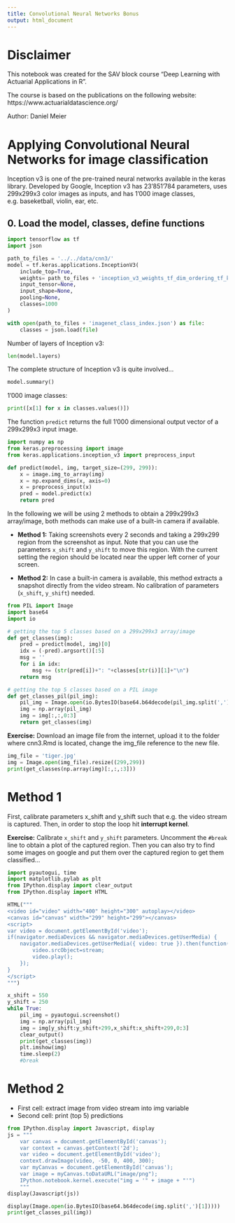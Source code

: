 ```yaml
---
title: Convolutional Neural Networks Bonus
output: html_document
---
```


# Disclaimer
This notebook was created for the SAV block course "Deep Learning with Actuarial Applications in R".

The course is based on the publications on the following website: https://www.actuarialdatascience.org/

Author: Daniel Meier

# Applying Convolutional Neural Networks for image classification

Inception v3 is one of the pre-trained neural networks available in the keras library. Developed by Google, Inception v3 has 23'851'784 parameters, uses 299x299x3 color images as inputs, and has 1'000 image classes, e.g. baseketball, violin, ear, etc.

## 0. Load the model, classes, define functions

```python
import tensorflow as tf
import json

path_to_files = '../../data/cnn3/'
model = tf.keras.applications.InceptionV3(
    include_top=True,
    weights= path_to_files + 'inception_v3_weights_tf_dim_ordering_tf_kernels.h5',
    input_tensor=None,
    input_shape=None,
    pooling=None,
    classes=1000
)

with open(path_to_files + 'imagenet_class_index.json') as file:
    classes = json.load(file)
```

Number of layers of Inception v3:

```python
len(model.layers)
```

The complete structure of Inception v3 is quite involved...

```python
model.summary()
```

1'000 image classes:

```python
print([x[1] for x in classes.values()])
```

The function `predict` returns the full 1'000 dimensional output vector of a 299x299x3 input image.

```python
import numpy as np
from keras.preprocessing import image
from keras.applications.inception_v3 import preprocess_input

def predict(model, img, target_size=(299, 299)):
    x = image.img_to_array(img)
    x = np.expand_dims(x, axis=0)
    x = preprocess_input(x)
    pred = model.predict(x)
    return pred
```

In the following we will be using 2 methods to obtain a 299x299x3 array/image, both methods can make use of a built-in camera if available.

* **Method 1:** Taking screenshots every 2 seconds and taking a 299x299 region from the screenshot as input. Note that you can use the parameters `x_shift` and `y_shift` to move this region. With the current setting the region should be located near the upper left corner of your screen.

* **Method 2:** In case a built-in camera is available, this method extracts a snapshot directly from the video stream. No calibration of parameters (`x_shift`, `y_shift`) needed.

```python
from PIL import Image
import base64
import io

# getting the top 5 classes based on a 299x299x3 array/image
def get_classes(img):
    pred = predict(model, img)[0]
    idx = (-pred).argsort()[:5]
    msg = ''
    for i in idx:    
        msg += (str(pred[i])+": "+classes[str(i)][1]+"\n")
    return msg

# getting the top 5 classes based on a PIL image
def get_classes_pil(pil_img):
    pil_img = Image.open(io.BytesIO(base64.b64decode(pil_img.split(',')[1])))
    img = np.array(pil_img)
    img = img[:,:,0:3]
    return get_classes(img)
```

**Exercise:** Download an image file from the internet, upload it to the folder where cnn3.Rmd is located, change the img_file reference to the new file.

```python
img_file = 'tiger.jpg'
img = Image.open(img_file).resize((299,299))
print(get_classes(np.array(img)[:,:,:3]))
```


# Method 1


First, calibrate parameters x_shift and y_shift such that e.g. the video stream is captured.
Then, in order to stop the loop hit **interrupt kernel**.

**Exercise:** Calibrate `x_shift` and `y_shift` parameters. Uncomment the `#break` line to obtain a plot of the captured region. Then you can also try to find some images on google and put them over the captured region to get them classified...

```python
import pyautogui, time
import matplotlib.pylab as plt
from IPython.display import clear_output
from IPython.display import HTML

HTML("""
<video id="video" width="400" height="300" autoplay></video>
<canvas id="canvas" width="299" height="299"></canvas>
<script>
var video = document.getElementById('video');
if(navigator.mediaDevices && navigator.mediaDevices.getUserMedia) {
    navigator.mediaDevices.getUserMedia({ video: true }).then(function(stream) {
        video.srcObject=stream;
        video.play();
    });
}
</script>
""")
```

```python
x_shift = 550
y_shift = 250
while True:    
    pil_img = pyautogui.screenshot()
    img = np.array(pil_img)
    img = img[y_shift:y_shift+299,x_shift:x_shift+299,0:3]
    clear_output()
    print(get_classes(img))
    plt.imshow(img)
    time.sleep(2)
    #break
```

# Method 2

* First cell: extract image from video stream into img variable
* Second cell: print (top 5) predictions

```python
from IPython.display import Javascript, display
js = """
    var canvas = document.getElementById('canvas');
    var context = canvas.getContext('2d');
    var video = document.getElementById('video');
    context.drawImage(video, -50, 0, 400, 300);
    var myCanvas = document.getElementById('canvas');
    var image = myCanvas.toDataURL("image/png");    
    IPython.notebook.kernel.execute("img = '" + image + "'")    
    """
display(Javascript(js))
```

```python
display(Image.open(io.BytesIO(base64.b64decode(img.split(',')[1]))))
print(get_classes_pil(img))
```


